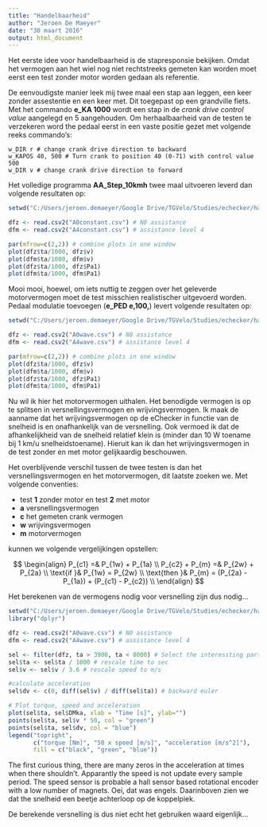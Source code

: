 ---
title: "Handelbaarheid"
author: "Jeroen De Maeyer"
date: "30 maart 2016"
output: html_document
---

Het eerste idee voor handelbaarheid is de stapresponsie bekijken.
Omdat het vermogen aan het wiel nog niet rechtstreeks gemeten kan worden moet eerst een test zonder motor worden gedaan als referentie.

De eenvoudigste manier leek mij twee maal een stap aan leggen, een keer zonder assestentie en een keer met. Dit toegepast op een grandville fiets.
Met het commando **e_KA 1000** wordt een stap in de *crank drive control value* aangelegd en 5 aangehouden. Om herhaalbaarheid van de testen te verzekeren word the pedaal eerst in een vaste positie gezet met volgende reeks commando's:

```
w_DIR r # change crank drive direction to backward
w_KAPOS 40, 500 # Turn crank to position 40 (0-71) with control value 500
w_DIR v # change crank drive direction to forward
```
Het volledige programma **AA_Step_10kmh** twee maal uitvoeren leverd dan volgende resultaten op:

```{r}
setwd("C:/Users/jeroen.demaeyer/Google Drive/TGVelo/Studies/echecker/handelbaarheid")

dfz <- read.csv2("A0constant.csv") # N0 assistance
dfm <- read.csv2("A4constant.csv") # assistance level 4

par(mfrow=c(2,2)) # combine plots in one window
plot(dfz$ta/1000, dfz$v)
plot(dfm$ta/1000, dfm$v)
plot(dfz$ta/1000, dfz$Pa1)
plot(dfm$ta/1000, dfm$Pa1)
```

Mooi mooi, hoewel, om iets nuttig te zeggen over het geleverde motorvermogen moet de test misschien realistischer uitgevoerd worden. Pedaal modulatie toevoegen (**e_PED e,100,**) levert volgende resultaten op:

```{r}
setwd("C:/Users/jeroen.demaeyer/Google Drive/TGVelo/Studies/echecker/handelbaarheid")

dfz <- read.csv2("A0wave.csv") # N0 assistance
dfm <- read.csv2("A4wave.csv") # assistance level 4

par(mfrow=c(2,2)) # combine plots in one window
plot(dfz$ta/1000, dfz$v)
plot(dfm$ta/1000, dfm$v)
plot(dfz$ta/1000, dfz$Pa1)
plot(dfm$ta/1000, dfm$Pa1)
```

Nu wil ik hier het motorvermogen uithalen. Het benodigde vermogen is op te splitsen in versnellingsvermogen en wrijvingsvermogen. Ik maak de aanname dat het wrijvingsvermogen op de eChecker in functie van de snelheid is en onafhankelijk van de versnelling. Ook vermoed ik dat de afhankelijkheid van de snelheid relatief klein is (minder dan 10 W toename bij 1 km/u snelheidstoename). Hieruit kan ik dan het wrijvingsvermogen in de test zonder en met motor gelijkaardig beschouwen.

Het overblijvende verschil tussen de twee testen is dan het versnellingsvermogen en het motorvermogen, dit laatste zoeken we. Met volgende conventies:

- test **1** zonder motor en test **2** met motor
- **a** versnellingsvermogen
- **c** het gemeten crank vermogen
- **w** wrijvingsvermogen
- **m** motorvermogen

kunnen we volgende vergelijkingen opstellen:

$$ \begin{align} 
P_{c1} =&  P_{1w} + P_{1a} \\
P_{c2} + P_{m} =&  P_{2w} + P_{2a} \\
\text{if }& P_{1w} = P_{2w} \\
\text{then }& P_{m} =  (P_{2a} - P_{1a}) + (P_{c1} - P_{c2}) \\
\end{align} $$

Het berekenen van de vermogens nodig voor versnelling zijn dus nodig...

```{r, message=FALSE}
setwd("C:/Users/jeroen.demaeyer/Google Drive/TGVelo/Studies/echecker/handelbaarheid")
library("dplyr")

dfz <- read.csv2("A0wave.csv") # N0 assistance
dfm <- read.csv2("A4wave.csv") # assistance level 4

sel <- filter(dfz, ta > 3900, ta < 8000) # Select the interessting part
sel$ta <- sel$ta / 1000 # rescale time to sec
sel$v <- sel$v / 3.6 # rescale speed to m/s

#calculate acceleration
sel$dv <- c(0, diff(sel$v) / diff(sel$ta)) # backward euler

# Plot torque, speed and acceleration
plot(sel$ta, sel$DMka, xlab = "Time [s]", ylab="")
points(sel$ta, sel$v * 50, col = "green")
points(sel$ta, sel$dv, col = "blue")
legend("topright",
       c("torque [Nm]", "50 x speed [m/s]", "acceleration [m/s^2]"),
       fill = c("black", "green", "blue"))
```

The first curious thing, there are many zeros in the acceleration at times when there shouldn't. Apparantly the speed is not update every sample period. The speed sensor is probable a hall sensor based rotational encoder with a low number of magnets. Oei, dat was engels. Daarinboven zien we dat the snelheid een beetje achterloop op de koppelpiek.

De berekende versnelling is dus niet echt het gebruiken waard eigenlijk...